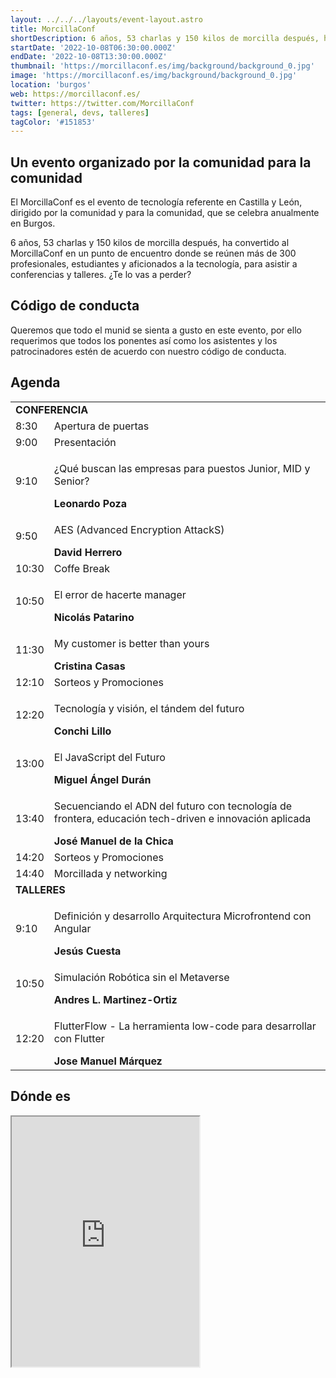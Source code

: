 ```yaml
---
layout: ../../../layouts/event-layout.astro
title: MorcillaConf
shortDescription: 6 años, 53 charlas y 150 kilos de morcilla después, ha convertido al MorcillaConf en un punto de encuentro donde se reúnen más de 300 profesionales, estudiantes y aficionados a la tecnología, para asistir a conferencias y talleres. ¿Te lo vas a perder?
startDate: '2022-10-08T06:30:00.000Z'
endDate: '2022-10-08T13:30:00.000Z'
thumbnail: 'https://morcillaconf.es/img/background/background_0.jpg'
image: 'https://morcillaconf.es/img/background/background_0.jpg'
location: 'burgos'
web: https://morcillaconf.es/
twitter: https://twitter.com/MorcillaConf
tags: [general, devs, talleres]
tagColor: '#151853'
---
```


## Un evento organizado por la comunidad para la comunidad

El MorcillaConf es el evento de tecnología referente en Castilla y León, dirigido por la comunidad y para la comunidad, que se celebra anualmente en Burgos.

6 años, 53 charlas y 150 kilos de morcilla después, ha convertido al MorcillaConf en un punto de encuentro donde se reúnen más de 300 profesionales, estudiantes y aficionados a la tecnología, para asistir a conferencias y talleres. ¿Te lo vas a perder?

## Código de conducta

Queremos que todo el munid se sienta a gusto en este evento, por ello requerimos que todos los ponentes así como los asistentes y los patrocinadores estén de acuerdo con nuestro código de conducta.

<h2>Agenda</h2>

<table class="table">
  <tbody>
    <tr>
      <td colspan="2">
        <b>CONFERENCIA</b>
      </td>
    </tr>
    <tr>
      <td>8:30</td>
      <td>Apertura de puertas</td>
    </tr>
    <tr>
      <td>9:00</td>
      <td>Presentación</td>
    </tr>
    <tr>
      <td>9:10</td>
      <td>
        <p>¿Qué buscan las empresas para puestos Junior, MID y Senior?</p>
        <b>Leonardo Poza</b>
      </td>
    </tr>
    <tr>
      <td>9:50</td>
      <td>
        <p>AES (Advanced Encryption AttackS)</p>
        <b>David Herrero</b>
      </td>
    </tr>
    <tr>
      <td>10:30</td>
      <td>Coffe Break</td>
    </tr>
    <tr>
      <td>10:50</td>
      <td>
        <p>El error de hacerte manager</p>
        <b>Nicolás Patarino</b>
      </td>
    </tr>
    <tr>
      <td>11:30</td>
      <td>
        <p>My customer is better than yours</p>
        <b>Cristina Casas</b>
      </td>
    </tr>
    <tr>
      <td>12:10</td>
      <td>Sorteos y Promociones</td>
    </tr>
    <tr>
      <td>12:20</td>
      <td>
        <p>Tecnología y visión, el tándem del futuro</p>
        <b>Conchi Lillo</b>
      </td>
    </tr>
    <tr>
      <td>13:00</td>
      <td>
        <p>El JavaScript del Futuro</p>
        <b>Miguel Ángel Durán</b>
      </td>
    </tr>
    <tr>
      <td>13:40</td>
      <td>
        <p>Secuenciando el ADN del futuro con tecnología de frontera, educación tech-driven e innovación aplicada</p>
        <b>José Manuel de la Chica</b>
      </td>
    </tr>
    <tr>
      <td>14:20</td>
      <td>Sorteos y Promociones</td>
    </tr>
    <tr>
      <td>14:40</td>
      <td>Morcillada y networking</td>
    </tr>
    <tr>
      <td colspan="2">
        <b>TALLERES</b>
      </td>
    </tr>
    <tr>
      <td>9:10</td>
      <td>
        <p>Definición y desarrollo Arquitectura Microfrontend con Angular</p>
        <b>Jesús Cuesta</b>
      </td>
    </tr>
    <tr>
      <td>10:50</td>
      <td>
        <p>Simulación Robótica sin el Metaverse</p>
        <b>Andres L. Martinez-Ortiz</b>
      </td>
    </tr>
    <tr>
      <td>12:20</td>
      <td>
        <p>FlutterFlow - La herramienta low-code para desarrollar con Flutter</p>
        <b>Jose Manuel Márquez</b>
      </td>
    </tr>
  </tbody>
</table>

## Dónde es

<iframe
  className="mt-4 w-full"
  height="400px"
  src="https://www.google.com/maps/embed?pb=!1m14!1m8!1m3!1d11796.241263445096!2d-3.7100273!3d42.3412374!3m2!1i1024!2i768!4f13.1!3m3!1m2!1s0x0%3A0xd590fefd35625541!2sUniversidad+Isabel+I!5e0!3m2!1ses!2ses!4v1560445140508!5m2!1ses!2ses"
  allowfullscreen=""
></iframe>
